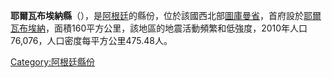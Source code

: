 '''耶爾瓦布埃納縣'''（{{lang-es|Departamento Yerba Buena}}），是[[阿根廷|阿根廷]]的縣份，位於該國西北部[[圖庫曼省|圖庫曼省]]，首府設於[[耶爾瓦布埃納_(圖庫曼省)|耶爾瓦布埃納]]，面積160平方公里，該地區的地震活動頻繁和低強度，2010年人口76,076，人口密度每平方公里475.48人。

{{coord|26|49|S|65|19|W|type:adm2nd_source:itwiki|display=title}}
[[Category:阿根廷縣份|Category:阿根廷縣份]]